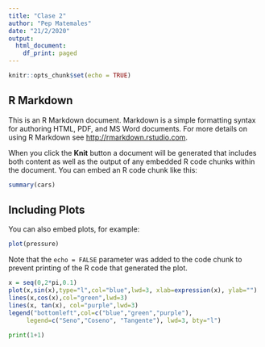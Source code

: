 ```yaml
---
title: "Clase 2"
author: "Pep Matemales"
date: "21/2/2020"
output:
  html_document:
    df_print: paged
---
```


```r
knitr::opts_chunk$set(echo = TRUE)
```

## R Markdown

This is an R Markdown document. Markdown is a simple formatting syntax for authoring HTML, PDF, and MS Word documents. For more details on using R Markdown see <http://rmarkdown.rstudio.com>.

When you click the **Knit** button a document will be generated that includes both content as well as the output of any embedded R code chunks within the document. You can embed an R code chunk like this:

```r
summary(cars)
```

## Including Plots

You can also embed plots, for example:

```r
plot(pressure)
```

Note that the `echo = FALSE` parameter was added to the code chunk to prevent printing of the R code that generated the plot.







```r
x = seq(0,2*pi,0.1)
plot(x,sin(x),type="l",col="blue",lwd=3, xlab=expression(x), ylab="")
lines(x,cos(x),col="green",lwd=3)
lines(x, tan(x), col="purple",lwd=3)
legend("bottomleft",col=c("blue","green","purple"),
     legend=c("Seno","Coseno", "Tangente"), lwd=3, bty="l")
```
```python
print(1+1)
```

